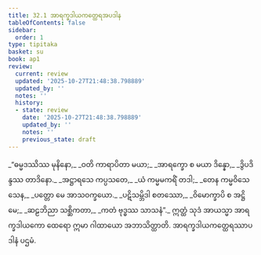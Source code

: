 ```yaml
---
title: 32.1 အာရက္ခဒါယကတ္ထေရအပဒါန
tableOfContents: false
sidebar:
  order: 1
type: tipitaka
basket: su
book: ap1
review:
  current: review
  updated: '2025-10-27T21:48:38.798889'
  updated_by: ''
  notes: ''
  history:
  - state: review
    date: '2025-10-27T21:48:38.798889'
    updated_by: ''
    notes: ''
    previous_state: draft
---
```



<ReviewStatus review={frontmatter.review} showDetails={true} />

<HypothesisAnnotation frontmatter={frontmatter} />

<DynamicBreadcrumb />

<Division number="1" book="ap1" e="ch" v="20" p="288">

<Paragraph number="3506" type="verses" book="ap1">
_“ဓမ္မဒဿိဿ မုနိနော,_  
_ဝတိ ကာရာပိတာ မယာ;_  
_အာရက္ခော စ မယာ ဒိန္နော,_  
_ဒွိပဒိန္ဒဿ တာဒိနော._  

</Paragraph>

</Division>
<Division number="2" book="ap1" e="ch" v="20" p="288">

<Paragraph number="3507" type="verses" book="ap1">
_အဋ္ဌာရသေ ကပ္ပသတေ,_  
_ယံ ကမ္မမကရိံ တဒါ;_  
_တေန ကမ္မဝိသေသေန,_  
_ပတ္တော မေ အာသဝက္ခယော._  

</Paragraph>

</Division>
<Division number="3" book="ap1" e="ch" v="20" p="288">

<Paragraph number="3508" type="verses" book="ap1">
_ပဋိသမ္ဘိဒါ စတဿော,_  
_ဝိမောက္ခာပိ စ အဋ္ဌိမေ;_  
_ဆဠဘိညာ သစ္ဆိကတာ,_  
_ကတံ ဗုဒ္ဓဿ သာသနံ”._  

</Paragraph>

<Paragraph number="3509" book="ap1">
ဣတ္ထံ သုဒံ အာယသ္မာ အာရက္ခဒါယကော ထေရော ဣမာ ဂါထာယော အဘာသိတ္ထာတိ.

</Paragraph>
</Division>

<Paragraph number="3510" type="center" book="ap1">
အာရက္ခဒါယကတ္ထေရဿာပဒါနံ ပဌမံ.
</Paragraph>